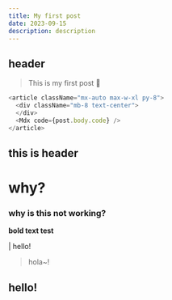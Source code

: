 ```yaml
---
title: My first post
date: 2023-09-15
description: description
---
```


## header

> This is my first post 🦥

```js
<article className="mx-auto max-w-xl py-8">
  <div className="mb-8 text-center">
  </div>
  <Mdx code={post.body.code} />
</article>
```

## this is header

# why?

### why is this not working?

**bold text test**

| hello!

> hola~!
## hello!
